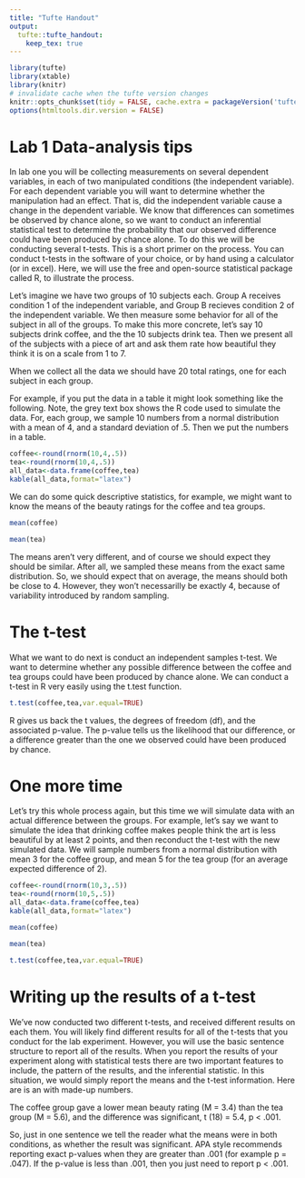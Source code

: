 ```yaml
---
title: "Tufte Handout"
output:
  tufte::tufte_handout:
    keep_tex: true
---
```



```r
library(tufte)
library(xtable)
library(knitr)
# invalidate cache when the tufte version changes
knitr::opts_chunk$set(tidy = FALSE, cache.extra = packageVersion('tufte'))
options(htmltools.dir.version = FALSE)
```

# Lab 1 Data-analysis tips

In lab one you will be collecting measurements on several dependent variables, in each of two manipulated conditions (the independent variable). For each dependent variable you will want to determine whether the manipulation had an effect. That is, did the independent variable cause a change in the dependent variable. We know that differences can sometimes be observed by chance alone, so we want to conduct an inferential statistical test to determine the probability that our observed difference could have been produced by chance alone. To do this we will be conducting several t-tests. This is a short primer on the process. You can conduct t-tests in the software of your choice, or by hand using a calculator (or in excel). Here, we will use the free and open-source statistical package called R, to illustrate the process.

Let's imagine we have two groups of 10 subjects each. Group A receives condition 1 of the independent variable, and Group B recieves condition 2 of the independent variable. We then measure some behavior for all of the subject in all of the groups. 
To make this more concrete, let's say 10 subjects drink coffee, and the the 10 subjects drink tea. Then we present all of the subjects with a piece of art and ask them rate how beautiful they think it is on a scale from 1 to 7.

When we collect all the data we should have 20 total ratings, one for each subject in each group.

For example, if you put the data in a table it might look something like the following. Note, the grey text box shows the R code used to simulate the data. For, each group, we sample 10 numbers from a normal distribution with a mean of 4, and a standard deviation of .5. Then we put the numbers in a table.

```r
coffee<-round(rnorm(10,4,.5))
tea<-round(rnorm(10,4,.5))
all_data<-data.frame(coffee,tea)
kable(all_data,format="latex")
```

We can do some quick descriptive statistics, for example, we might want to know the means of the beauty ratings for the coffee and tea groups.

```r
mean(coffee)
```

```r
mean(tea)
```

The means aren't very different, and of course we should expect they should be similar. After all, we sampled these means from the exact same distribution. So, we should expect that on average, the means should both be close to 4. However, they won't necessarilly be exactly 4, because of variability introduced by random sampling.

# The t-test

What we want to do next is conduct an independent samples t-test. We want to determine whether any possible difference between the coffee and tea groups could have been produced by chance alone. We can conduct a t-test in R very easily using the t.test function.

```r
t.test(coffee,tea,var.equal=TRUE)
```

R gives us back the t values, the degrees of freedom (df), and the associated p-value. The p-value tells us the likelihood that our difference, or a difference greater than the one we observed could have been produced by chance. 

# One more time

Let's try this whole process again, but this time we will simulate data with an actual difference between the groups. For example, let's say we want to simulate the idea that drinking coffee makes people think the art is less beautiful by at least 2 points, and then reconduct the t-test with the new simulated data. We will sample numbers from a normal distribution with mean 3 for the coffee group, and mean 5 for the tea group (for an average expected difference of 2).

```r
coffee<-round(rnorm(10,3,.5))
tea<-round(rnorm(10,5,.5))
all_data<-data.frame(coffee,tea)
kable(all_data,format="latex")
```

```r
mean(coffee)
```

```r
mean(tea)
```

```r
t.test(coffee,tea,var.equal=TRUE)
```

# Writing up the results of a t-test

We've now conducted two different t-tests, and received different results on each them. You will likely find different results for all of the t-tests that you conduct for the lab experiment. However, you will use the basic sentence structure to report all of the results. When you report the results of your experiment along with statistical tests there are two important features to include, the pattern of the results, and the inferential statistic. In this situation, we would simply report the means and the t-test information. Here are is an with made-up numbers.

The coffee group gave a lower mean beauty rating (M = 3.4) than the tea group (M = 5.6), and the difference was significant, t (18) = 5.4, p < .001.

So, just in one sentence we tell the reader what the means were in both conditions, as whether the result was significant. APA style recommends reporting exact p-values when they are greater than .001 (for example p = .047). If the p-value is less than .001, then you just need to report p < .001.




